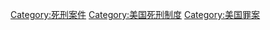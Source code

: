 [[Category:死刑案件‎|Category:死刑案件‎]]
[[Category:美国死刑制度|Category:美国死刑制度]]
[[Category:美国罪案|Category:美国罪案]]